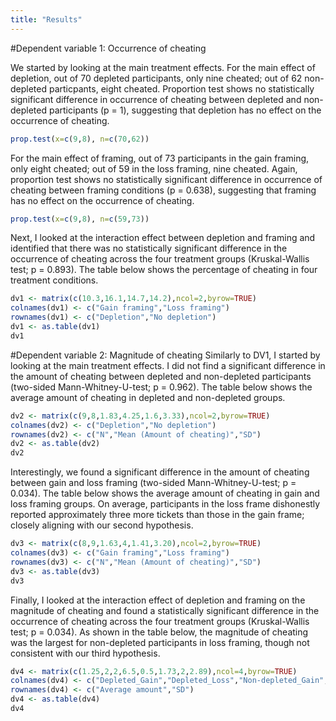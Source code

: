 ```yaml
---
title: "Results"
---
```


#Dependent variable 1: Occurrence of cheating

We started by looking at the main treatment effects. For the main effect of depletion, out of 70 depleted participants, only nine cheated; out of 62 non-depleted particpants, eight cheated. Proportion test shows no statistically significant difference in occurrence of cheating between depleted and non-depleted participants (p = 1), suggesting that depletion has no effect on the occurrence of cheating. 
```r
prop.test(x=c(9,8), n=c(70,62))
```

For the main effect of framing, out of 73 participants in the gain framing, only eight cheated; out of 59 in the loss framing, nine cheated. Again, proportion test shows no statistically significant difference in occurrence of cheating between framing conditions (p = 0.638), suggesting that framing has no effect on the occurrence of cheating. 

```r
prop.test(x=c(9,8), n=c(59,73))
```

Next, I looked at the interaction effect between depletion and framing and identified that there was no statistically significant difference in the occurrence of cheating across the four treatment groups (Kruskal-Wallis test; p = 0.893). The table below shows the percentage of cheating in four treatment conditions. 

```r
dv1 <- matrix(c(10.3,16.1,14.7,14.2),ncol=2,byrow=TRUE)
colnames(dv1) <- c("Gain framing","Loss framing")
rownames(dv1) <- c("Depletion","No depletion")
dv1 <- as.table(dv1)
dv1
```

#Dependent variable 2: Magnitude of cheating
Similarly to DV1, I started by looking at the main treatment effects. I did not find a significant difference in the amount of cheating between depleted and non-depleted participants (two-sided Mann-Whitney-U-test; p = 0.962). The table below shows the average amount of cheating in depleted and non-depleted groups. 

```r
dv2 <- matrix(c(9,8,1.83,4.25,1.6,3.33),ncol=2,byrow=TRUE)
colnames(dv2) <- c("Depletion","No depletion")
rownames(dv2) <- c("N","Mean (Amount of cheating)","SD")
dv2 <- as.table(dv2)
dv2
```

Interestingly, we found a significant difference in the amount of cheating between gain and loss framing (two-sided Mann-Whitney-U-test; p = 0.034). The table below shows the average amount of cheating in gain and loss framing groups. On average, participants in the loss frame dishonestly reported approximately three more tickets than those in the gain frame; closely aligning with our second hypothesis. 

```r
dv3 <- matrix(c(8,9,1.63,4,1.41,3.20),ncol=2,byrow=TRUE)
colnames(dv3) <- c("Gain framing","Loss framing")
rownames(dv3) <- c("N","Mean (Amount of cheating)","SD")
dv3 <- as.table(dv3)
dv3
```

Finally, I looked at the interaction effect of depletion and framing on the magnitude of cheating and found a statistically significant difference in the occurrence of cheating across the four treatment groups (Kruskal-Wallis test; p = 0.034). As shown in the table below, the magnitude of cheating was the largest for non-depleted participants in loss framing, though not consistent with our third hypothesis.  

```r
dv4 <- matrix(c(1.25,2,2,6.5,0.5,1.73,2,2.89),ncol=4,byrow=TRUE)
colnames(dv4) <- c("Depleted_Gain","Depleted_Loss","Non-depleted_Gain","Non-depleted_Loss")
rownames(dv4) <- c("Average amount","SD")
dv4 <- as.table(dv4)
dv4
```

